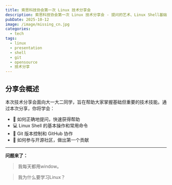 ```yaml
---
title: 索思科技协会第一次 Linux 技术分享会
description: 索思科技协会第一次 Linux 技术分享会 - 提问的艺术、Linux Shell基础、Git与GitHub、开源贡献入门
pubDate: 2025-10-12
image: /image/missing_cn.jpg
categories:
  - tech
tags:
  - linux
  - presentation
  - shell
  - git
  - opensource
  - 技术分享
---
```



## 分享会概述

本次技术分享会面向大一大二同学，旨在帮助大家掌握基础但重要的技术技能。通过本次分享，你将学会：

- 🎯 如何正确地提问，快速获得帮助
- 💻 Linux Shell 的基本操作和常用命令
- 🔧 Git 版本控制和 GitHub 协作
- 🌟 如何参与开源社区，做出第一个贡献

---

<PresentationViewer 
  src="/presentations/missing-semster/tech-sharing-session.html" 
  title="课程介绍"
  description="课程介绍"
  height="500px"
/>

**问题来了：**

> 我每天都用window。

> 我为什么要学习Linux？




<PresentationViewer 
  src="/presentations/missing-semster/whylearinglinux.html" 
  title="为什么要学习Linux"
  description="why learning linux"
  height="500px"
/>



<PresentationViewer 
  src="/presentations/missing-semster/ask-question.html" 
  title="提问的智慧"
  description="how to ask question"
  height="500px"
/>


<PresentationViewer 
  src="/presentations/missing-semster/shell-base.html" 
  title="Shell 基础"
  description="shell base"
  height="500px"
/>



<PresentationViewer 
  src="/presentations/missing-semster/gitandgithub.html" 
  title="Git & Github"
  description="Git & Github"
  height="500px"
/>

<PresentationViewer 
  src="/presentations/missing-semster/opensource.html" 
  title="如何贡献开源社区"
  description="opensource"
  height="500px"
/>


<PresentationViewer 
  src="/presentations/missing-semster/the-last.html" 
  title="最后"
  description="the last"
  height="500px"
/>





